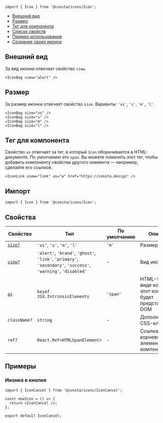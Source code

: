 

```tsx
import { Icon } from '@consta/icons/Icon';
```

<MdxMenu>

- [Внешний вид](#внешний-вид)
- [Размер](#размер)
- [Тег для компонента](#тег-для-компонента)
- [Список свойств](#свойства)
- [Пример использования](#примеры)
- [Создание своих иконок](##LIBS.LIB.STAND/lib:icons/stand:icons-createicon-stable)

</MdxMenu>

## Внешний вид

За вид иконки отвечает свойство `view`.

```tsx
<IconBag view="alert" />
```

<IconExampleView />

## Размер

За размер иконки отвечает свойство `size`. Варианты: `'xs'`, `'s'`, `'m'`, `'l'`.

```tsx
<IconBag size="xs" />
<IconBag size="s" />
<IconBag size="m" />
<IconBag size="l" />
```

<IconExampleSize />

## Тег для компонента

Свойство `as` отвечает за тег, в который `Icon` оборачивается в HTML-документе.
По умолчанию это `span`. Вы можете поменять этот тег, чтобы добавить компоненту
свойства другого элемента — например, сделайте его ссылкой.

```tsx
<IconLink view="link" as="a" href="https://consta.design" />
```

<IconExampleAs />

## Импорт

```tsx
import { Icon } from '@consta/icons/Icon';
```

## Свойства

| Свойство                    | Тип                                                                                                           | По умолчанию | Описание                                                         |
| --------------------------- | ------------------------------------------------------------------------------------------------------------- | ------------ | ---------------------------------------------------------------- |
| [`size?` ](#размер)         | `'xs'`, `'s'`, `'m'`, `'l'`                                                                                   | `'m'`        | Размер                                                           |
| [`view?`](#внешний-вид)     | `'alert'`, `'brand'`, `'ghost'`, `'link'`, `'primary'`, `'secondary'`, `'success'`, `'warning'`, `'disabled'` | -            | Вид иконки                                                       |
| [`as`](#тег-для-компонента) | `keyof JSX.IntrinsicElements`                                                                                 | `'span'`     | HTML-тег, в виде которого этот компонент будет представлен в DOM |
| `className?`                | `string`                                                                                                      | -            | Дополнительный CSS-класс                                         |
| `ref?`                      | `React.Ref<HTMLSpanElement>`                                                                                  | -            | Ссылка на корневой DOM-элемент компонента                        |

## Примеры

### Иконка в кнопке

```tsx
import { IconCancel } from '@consta/icons/IconCancel';

const newIcon = () => {
  return <IconCancel />;
};

export default IconCancel;
```
